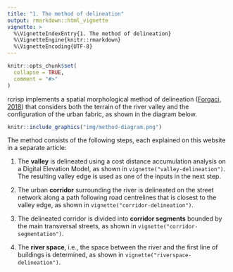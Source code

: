 ```yaml
---
title: "1. The method of delineation"
output: rmarkdown::html_vignette
vignette: >
  %\VignetteIndexEntry{1. The method of delineation}
  %\VignetteEngine{knitr::rmarkdown}
  %\VignetteEncoding{UTF-8}
---
```


```r
knitr::opts_chunk$set(
  collapse = TRUE,
  comment = "#>"
)
```

rcrisp implements a spatial morphological method of delineation ([Forgaci, 2018](https://doi.org/10.7480/abe.2018.31)) that considers both the terrain of the river valley and the configuration of the urban fabric, as shown in the diagram below.

```r
knitr::include_graphics("img/method-diagram.png")
```

The method consists of the following steps, each explained on this website in a separate article:

1. The **valley** is delineated using a cost distance accumulation analysis on a Digital Elevation Model, as shown in `vignette("valley-delineation")`. The resulting valley edge is used as one of the inputs in the next step.

2. The urban **corridor** surrounding the river is delineated on the street network along a path following road centrelines that is closest to the valley edge, as shown in `vignette("corridor-delineation")`.  

3. The delineated corridor is divided into **corridor segments** bounded by the main transversal streets, as shown in `vignette("corridor-segmentation")`.  

4. The **river space**, i.e., the space between the river and the first line of buildings is determined, as shown in `vignette("riverspace-delineation")`.


